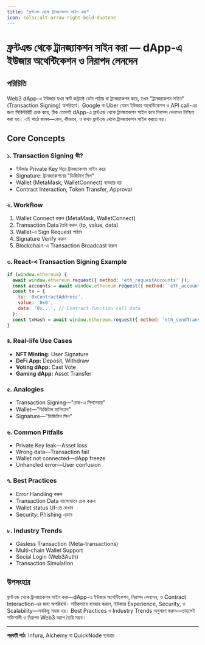 ```yaml
---
title: "ফ্রন্টএন্ড থেকে ট্রানজ্যাকশন সাইন করা"
icon: solar:alt-arrow-right-bold-duotone
---
```


# ফ্রন্টএন্ড থেকে ট্রানজ্যাকশন সাইন করা — dApp-এ ইউজার অথেন্টিকেশন ও নিরাপদ লেনদেন

## পরিচিতি

Web3 dApp-এ ইউজার যখন স্মার্ট কন্ট্রাক্টে ডেটা পাঠায় বা ট্রানজ্যাকশন করে, তখন "ট্রানজ্যাকশন সাইন" (Transaction Signing) অপরিহার্য। Google বা Uber যেমন ইউজার অথেন্টিকেশন ও API call-এর জন্য সিকিউরিটি চেক করে, ঠিক তেমনই dApp-এ ফ্রন্টএন্ড থেকে ট্রানজ্যাকশন সাইন করে নিরাপদ লেনদেন নিশ্চিত করা হয়। এই পাঠে জানব—কেন, কীভাবে, ও কখন ফ্রন্টএন্ড থেকে ট্রানজ্যাকশন সাইন করতে হয়।

## Core Concepts

### ১. Transaction Signing কী?
- ইউজার Private Key দিয়ে ট্রানজ্যাকশন সাইন করে
- Signature: ট্রানজ্যাকশনের "ডিজিটাল সিল"
- Wallet (MetaMask, WalletConnect) ব্যবহার হয়
- Contract Interaction, Token Transfer, Approval

### ২. Workflow
1. Wallet Connect করুন (MetaMask, WalletConnect)
2. Transaction Data তৈরি করুন (to, value, data)
3. Wallet-এ Sign Request পাঠান
4. Signature Verify করুন
5. Blockchain-এ Transaction Broadcast করুন

### ৩. React-এ Transaction Signing Example
```javascript
if (window.ethereum) {
  await window.ethereum.request({ method: 'eth_requestAccounts' });
  const accounts = await window.ethereum.request({ method: 'eth_accounts' });
  const tx = {
    to: '0xContractAddress',
    value: '0x0',
    data: '0x...', // Contract function call data
  };
  const txHash = await window.ethereum.request({ method: 'eth_sendTransaction', params: [tx] });
}
```

### ৪. Real-life Use Cases
- **NFT Minting:** User Signature
- **DeFi App:** Deposit, Withdraw
- **Voting dApp:** Cast Vote
- **Gaming dApp:** Asset Transfer

### ৫. Analogies
- Transaction Signing—"চেক-এ সিগনেচার"
- Wallet—"ডিজিটাল মানিব্যাগ"
- Signature—"ডিজিটাল সিল"

### ৬. Common Pitfalls
- Private Key leak—Asset loss
- Wrong data—Transaction fail
- Wallet not connected—dApp freeze
- Unhandled error—User confusion

### ৭. Best Practices
- Error Handling করুন
- Transaction Data ভালোভাবে চেক করুন
- Wallet status UI-তে দেখান
- Security: Phishing এড়ান

### ৮. Industry Trends
- Gasless Transaction (Meta-transactions)
- Multi-chain Wallet Support
- Social Login (Web3Auth)
- Transaction Simulation

## উপসংহার

ফ্রন্টএন্ড থেকে ট্রানজ্যাকশন সাইন করা—dApp-এ ইউজার অথেন্টিকেশন, নিরাপদ লেনদেন, ও Contract Interaction-এর জন্য অপরিহার্য। সঠিকভাবে ব্যবহার করলে, ইউজার Experience, Security, ও Scalability—সবকিছু সহজ হয়। Best Practices ও Industry Trends অনুসরণ করুন—তাহলেই শক্তিশালী ও নিরাপদ Web3 অ্যাপ তৈরি সম্ভব।

---

**পরবর্তী পাঠ:** Infura, Alchemy বা QuickNode ব্যবহার
